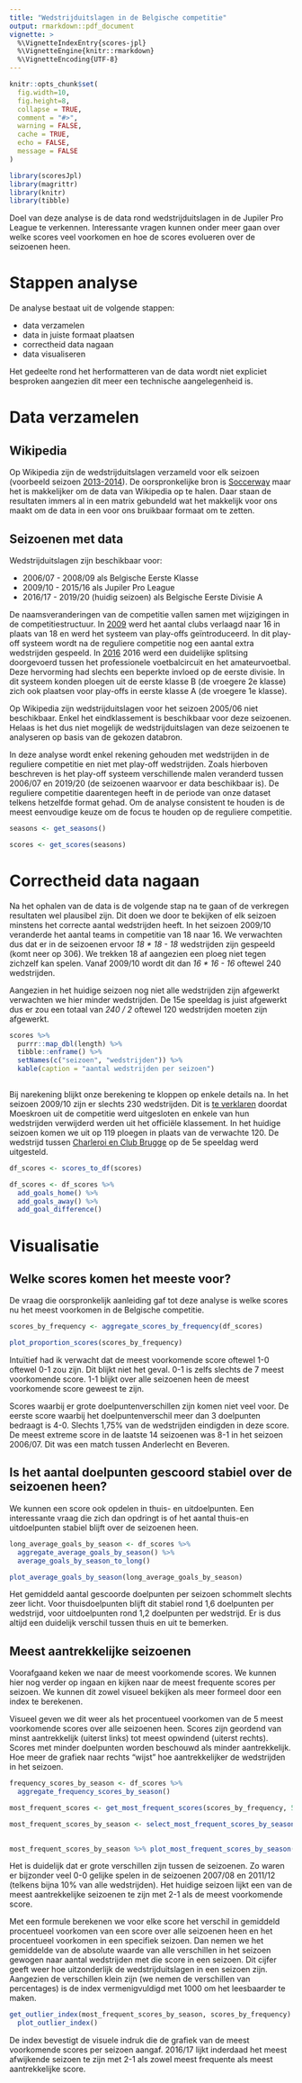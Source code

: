 ```yaml
---
title: "Wedstrijduitslagen in de Belgische competitie"
output: rmarkdown::pdf_document
vignette: >
  %\VignetteIndexEntry{scores-jpl}
  %\VignetteEngine{knitr::rmarkdown}
  %\VignetteEncoding{UTF-8}
---
```


```r
knitr::opts_chunk$set(
  fig.width=10,
  fig.height=8,
  collapse = TRUE,
  comment = "#>",
  warning = FALSE,
  cache = TRUE,
  echo = FALSE,
  message = FALSE
)
```

```r
library(scoresJpl)
library(magrittr)
library(knitr)
library(tibble)
```

Doel van deze analyse is de data rond wedstrijduitslagen in de Jupiler Pro League te verkennen. Interessante vragen kunnen onder meer gaan over welke scores veel voorkomen en hoe de scores evolueren over de seizoenen heen.

# Stappen analyse

De analyse bestaat uit de volgende stappen:

- data verzamelen
- data in juiste formaat plaatsen
- correctheid data nagaan
- data visualiseren

Het gedeelte rond het herformatteren van de data wordt niet expliciet besproken aangezien dit meer een technische aangelegenheid is.

# Data verzamelen

## Wikipedia

Op Wikipedia zijn de wedstrijduitslagen verzameld voor elk seizoen (voorbeeld seizoen [2013-2014](https://en.wikipedia.org/wiki/2013%E2%80%9314_Belgian_Pro_League)). De oorspronkelijke bron is [Soccerway](https://int.soccerway.com/national/belgium/pro-league/20132014/play-offs-i/r21454/) maar het is makkelijker om de data van Wikipedia op te halen. Daar staan de resultaten immers al in een matrix gebundeld wat het makkelijk voor ons maakt om de data in een voor ons bruikbaar formaat om te zetten.

## Seizoenen met data

Wedstrijduitslagen zijn beschikbaar voor:

- 2006/07 - 2008/09 als Belgische Eerste Klasse
- 2009/10 - 2015/16 als Jupiler Pro League
- 2016/17 - 2019/20 (huidig seizoen) als Belgische Eerste Divisie A

De naamsveranderingen van de competitie vallen samen met wijzigingen in de competitiestructuur. In [2009](https://nl.wikipedia.org/wiki/Competitiestructuur_van_het_Belgisch_voetbal#2009) werd het aantal clubs verlaagd naar 16 in plaats van 18 en werd het systeem van play-offs geïntroduceerd. In dit play-off systeem wordt na de reguliere competitie nog een aantal extra wedstrijden gespeeld. In [2016](https://nl.wikipedia.org/wiki/Competitiestructuur_van_het_Belgisch_voetbal#2016) 2016 werd een duidelijke splitsing doorgevoerd tussen het professionele voetbalcircuit en het amateurvoetbal. Deze hervorming had slechts een beperkte invloed op de eerste divisie. In dit systeem konden ploegen uit de eerste klasse B (de vroegere 2e klasse) zich ook plaatsen voor play-offs in eerste klasse A (de vroegere 1e klasse).

Op Wikipedia zijn wedstrijduitslagen voor het seizoen 2005/06 niet beschikbaar. Enkel het eindklassement is beschikbaar voor deze seizoenen. Helaas is het dus niet mogelijk de wedstrijduitslagen van deze seizoenen te analyseren op basis van de gekozen databron.

In deze analyse wordt enkel rekening gehouden met wedstrijden in de reguliere competitie en niet met play-off wedstrijden. Zoals hierboven beschreven is het play-off systeem verschillende malen veranderd tussen 2006/07 en 2019/20 (de seizoenen waarvoor er data beschikbaar is). De reguliere competitie daarentegen heeft in de periode van onze dataset telkens hetzelfde format gehad. Om de analyse consistent te houden is de meest eenvoudige keuze om de focus te houden op de reguliere competitie.

```r
seasons <- get_seasons()

scores <- get_scores(seasons)
```

# Correctheid data nagaan

Na het ophalen van de data is de volgende stap na te gaan of de verkregen resultaten wel plausibel zijn. Dit doen we door te bekijken of elk seizoen minstens het correcte aantal wedstrijden heeft. In het seizoen 2009/10 veranderde het aantal teams in competitie van 18 naar 16. We verwachten dus dat er in de seizoenen ervoor _18 * 18 - 18_ wedstrijden zijn gespeeld (komt neer op 306). We trekken 18 af aangezien een ploeg niet tegen zichzelf kan spelen. Vanaf 2009/10 wordt dit dan _16 * 16 - 16_ oftewel 240 wedstrijden.

Aangezien in het huidige seizoen nog niet alle wedstrijden zijn afgewerkt verwachten we hier minder wedstrijden. De 15e speeldag is juist afgewerkt dus er zou een totaal van _240 / 2_ oftewel 120 wedstrijden moeten zijn afgewerkt.

```r
scores %>%
  purrr::map_dbl(length) %>% 
  tibble::enframe() %>%
  setNames(c("seizoen", "wedstrijden")) %>% 
  kable(caption = "aantal wedstrijden per seizoen")
  
```

Bij narekening blijkt onze berekening te kloppen op enkele details na. In het seizoen 2009/10 zijn er slechts 230 wedstrijden. Dit is [te verklaren](https://en.wikipedia.org/wiki/2009%E2%80%9310_Belgian_Pro_League) doordat Moeskroen uit de competitie werd uitgesloten en enkele van hun wedstrijden verwijderd werden uit het officiële klassement. In het huidige seizoen komen we uit op 119 ploegen in plaats van de verwachte 120. De wedstrijd tussen [Charleroi en Club Brugge](https://sporza.be/nl/matches/voetbal/jupiler-pro-league/2019-2020/regulier/05/charleroi-club-brugge/) op de 5e speeldag werd uitgesteld.

```r
df_scores <- scores_to_df(scores)
```


```r
df_scores <- df_scores %>% 
  add_goals_home() %>% 
  add_goals_away() %>% 
  add_goal_difference()
```

# Visualisatie

## Welke scores komen het meeste voor?

De vraag die oorspronkelijk aanleiding gaf tot deze analyse is welke scores nu het meest voorkomen in de Belgische competitie.

```r
scores_by_frequency <- aggregate_scores_by_frequency(df_scores)

plot_proportion_scores(scores_by_frequency)
```

Intuïtief had ik verwacht dat de meest voorkomende score oftewel 1-0 oftewel 0-1 zou zijn. Dit blijkt niet het geval. 0-1 is zelfs slechts de 7 meest voorkomende score. 1-1 blijkt over alle seizoenen heen de meest voorkomende score geweest te zijn. 

Scores waarbij er grote doelpuntenverschillen zijn komen niet veel voor. De eerste score waarbij het doelpuntenverschil meer dan 3 doelpunten bedraagt is 4-0. Slechts 1,75% van de wedstrijden eindigden in deze score. De meest extreme score in de laatste 14 seizoenen was 8-1 in het seizoen 2006/07. Dit was een match tussen Anderlecht en Beveren.

## Is het aantal doelpunten gescoord stabiel over de seizoenen heen?

We kunnen een score ook opdelen in thuis- en uitdoelpunten. Een interessante vraag die zich dan opdringt is of het aantal thuis-en uitdoelpunten stabiel blijft over de seizoenen heen.

```r
long_average_goals_by_season <- df_scores %>% 
  aggregate_average_goals_by_season() %>% 
  average_goals_by_season_to_long()

plot_average_goals_by_season(long_average_goals_by_season)
```

Het gemiddeld aantal gescoorde doelpunten per seizoen schommelt slechts zeer licht. Voor thuisdoelpunten blijft dit stabiel rond 1,6 doelpunten per wedstrijd, voor uitdoelpunten rond 1,2 doelpunten per wedstrijd. Er is dus altijd een duidelijk verschil tussen thuis en uit te bemerken.

## Meest aantrekkelijke seizoenen

Voorafgaand keken we naar de meest voorkomende scores. We kunnen hier nog verder op ingaan en kijken naar de meest frequente scores per seizoen. We kunnen dit zowel visueel bekijken als meer formeel door een index te berekenen.

Visueel geven we dit weer als het procentueel voorkomen van de 5 meest voorkomende scores over alle seizoenen heen. Scores zijn geordend van minst aantrekkelijk (uiterst links) tot meest opwindend (uiterst rechts). Scores met minder doelpunten worden beschouwd als minder aantrekkelijk. Hoe meer de grafiek naar rechts "wijst" hoe aantrekkelijker de wedstrijden in het seizoen.

```r
frequency_scores_by_season <- df_scores %>% 
  aggregate_frequency_scores_by_season()

most_frequent_scores <- get_most_frequent_scores(scores_by_frequency, 5)

most_frequent_scores_by_season <- select_most_frequent_scores_by_season(frequency_scores_by_season,
                                                                        most_frequent_scores)

most_frequent_scores_by_season %>% plot_most_frequent_scores_by_season()
```

Het is duidelijk dat er grote verschillen zijn tussen de seizoenen. Zo waren er bijzonder veel 0-0 gelijke spelen in de seizoenen 2007/08 en 2011/12 (telkens bijna 10% van alle wedstrijden). Het huidige seizoen lijkt een van de meest aantrekkelijke seizoenen te zijn met 2-1 als de meest voorkomende score.

Met een formule berekenen we voor elke score het verschil in gemiddeld procentueel voorkomen van een score over alle seizoenen heen en het procentueel voorkomen in een specifiek seizoen. Dan nemen we het gemiddelde van de absolute waarde van alle verschillen in het seizoen gewogen naar aantal wedstrijden met die score in een seizoen. Dit cijfer geeft weer hoe uitzonderlijk de wedstrijduitslagen in een seizoen zijn. Aangezien de verschillen klein zijn (we nemen de verschillen van percentages) is de index vermenigvuldigd met 1000 om het leesbaarder te maken.

```r
get_outlier_index(most_frequent_scores_by_season, scores_by_frequency) %>%
  plot_outlier_index()
```

De index bevestigt de visuele indruk die de grafiek van de meest voorkomende scores per seizoen aangaf. 2016/17 lijkt inderdaad het meest afwijkende seizoen te zijn met 2-1 als zowel meest frequente als meest aantrekkelijke score.




